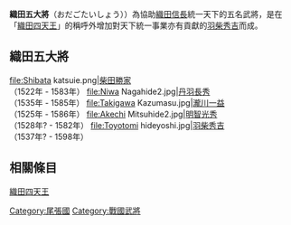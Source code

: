'''織田五大將'''（おだごたいしょう））為協助[[織田信長|織田信長]]統一天下的五名武將，是在「[[織田四天王|織田四天王]]」的稱呼外增加對天下統一事業亦有貢獻的[[豐臣秀吉|羽柴秀吉]]而成。

==織田五大將==
<gallery perrow="5">
file:Shibata katsuie.png|[[柴田勝家|柴田勝家]]<br/>（1522年 - 1583年）
file:Niwa Nagahide2.jpg|[[丹羽長秀|丹羽長秀]]<br/>（1535年 - 1585年）
file:Takigawa Kazumasu.jpg|[[瀧川一益|瀧川一益]]<br/>（1525年 - 1586年）
file:Akechi Mitsuhide2.jpg|[[明智光秀|明智光秀]]<br/>（1528年? - 1582年）
file:Toyotomi hideyoshi.jpg|[[羽柴秀吉|羽柴秀吉]]<br/>（1537年? - 1598年）
</gallery>

==相關條目==
[[織田四天王|織田四天王]]

{{Samurai-stub}}

[[Category:尾張國|Category:尾張國]]
[[Category:戰國武將|Category:戰國武將]]